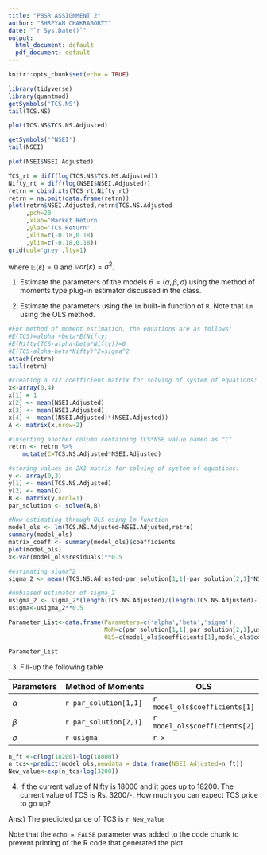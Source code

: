 ```yaml
---
title: "PBSR ASSIGNMENT 2"
author: "SHREYAN CHAKRABORTY"
date: "`r Sys.Date()`"
output:
  html_document: default
  pdf_document: default
---
```


```r
knitr::opts_chunk$set(echo = TRUE)
```



```r
library(tidyverse)
library(quantmod)
getSymbols('TCS.NS')
tail(TCS.NS)

```

```r
plot(TCS.NS$TCS.NS.Adjusted)
```
```r
getSymbols('^NSEI')
tail(NSEI)
```
```r
plot(NSEI$NSEI.Adjusted)
```
```r
TCS_rt = diff(log(TCS.NS$TCS.NS.Adjusted))
Nifty_rt = diff(log(NSEI$NSEI.Adjusted))
retrn = cbind.xts(TCS_rt,Nifty_rt)
retrn = na.omit(data.frame(retrn))
plot(retrn$NSEI.Adjusted,retrn$TCS.NS.Adjusted
     ,pch=20
     ,xlab='Market Return'
     ,ylab='TCS Return'
     ,xlim=c(-0.18,0.18)
     ,ylim=c(-0.18,0.18))
grid(col='grey',lty=1)

```

where $\mathbb{E}(\varepsilon)=0$ and $\mathbb{V}ar(\varepsilon)=\sigma^2$.

1. Estimate the parameters of the models $\theta=(\alpha,\beta,\sigma)$ using the method of moments type plug-in estimator discussed in the class.

2. Estimate the parameters using the `lm` built-in function of `R`. Note that `lm` using the OLS method.



```r
#For method of moment estimation, the equations are as follows:
#E(TCS)=alpha +beta*E(Nifty)
#E(Nifty(TCS-alpha-beta*Nifty))=0
#E(TCS-alpha-beta*Nifty)^2=sigma^2
attach(retrn)
tail(retrn)

#creating a 2X2 coefficient matrix for solving of system of equations:
x<-array(0,4)
x[1] = 1
x[2] <- mean(NSEI.Adjusted)
x[3] <- mean(NSEI.Adjusted)
x[4] <- mean((NSEI.Adjusted)*(NSEI.Adjusted))
A <- matrix(x,nrow=2)

#inserting another column containing TCS*NSE value named as "C"
retrn <- retrn %>% 
    mutate(C=TCS.NS.Adjusted*NSEI.Adjusted)

#storing values in 2X1 matrix for solving of system of equations:
y <- array(0,2)
y[1] <- mean(TCS.NS.Adjusted)
y[2] <- mean(C)
B <- matrix(y,ncol=1)
par_solution <- solve(A,B)

#Now estimating through OLS using lm function
model_ols <- lm(TCS.NS.Adjusted~NSEI.Adjusted,retrn)
summary(model_ols)
matrix_coeff <- summary(model_ols)$coefficients
plot(model_ols)
x<-var(model_ols$residuals)**0.5

#estimating sigma^2
sigma_2 <- mean((TCS.NS.Adjusted-par_solution[1,1]-par_solution[2,1]*NSEI.Adjusted)*(TCS.NS.Adjusted-par_solution[1,1]-par_solution[2,1]*NSEI.Adjusted))

#unbiased estimator of sigma_2
usigma_2 <- sigma_2*(length(TCS.NS.Adjusted)/(length(TCS.NS.Adjusted)-1))
usigma<-usigma_2**0.5

Parameter_List<-data.frame(Parameters=c('alpha','beta','sigma'),
                           MoM=c(par_solution[1,1],par_solution[2,1],usigma_2**0.5),
                           OLS=c(model_ols$coefficients[1],model_ols$coefficients[2],var(model_ols$residuals)**0.5))

```
```r
Parameter_List
```

3. Fill-up the following table

Parameters | Method of Moments         | OLS
-----------|---------------------------|-------------------------------
$\alpha$   |   `r par_solution[1,1]`   |`r model_ols$coefficients[1]`
$\beta$    |   `r par_solution[2,1]`   |`r model_ols$coefficients[2]`
$\sigma$   |   `r usigma`              |`r x`

```r
n_ft <-c(log(18200)-log(18000))
n_tcs<-predict(model_ols,newdata = data.frame(NSEI.Adjusted=n_ft))
New_value<-exp(n_tcs+log(3200))

```


4. If the current value of Nifty is 18000 and it goes up to 18200. The current value of TCS is Rs. 3200/-. How much you can expect TCS price to go up?


Ans:) The predicted price of TCS is `r New_value`



Note that the `echo = FALSE` parameter was added to the code chunk to prevent printing of the R code that generated the plot.
